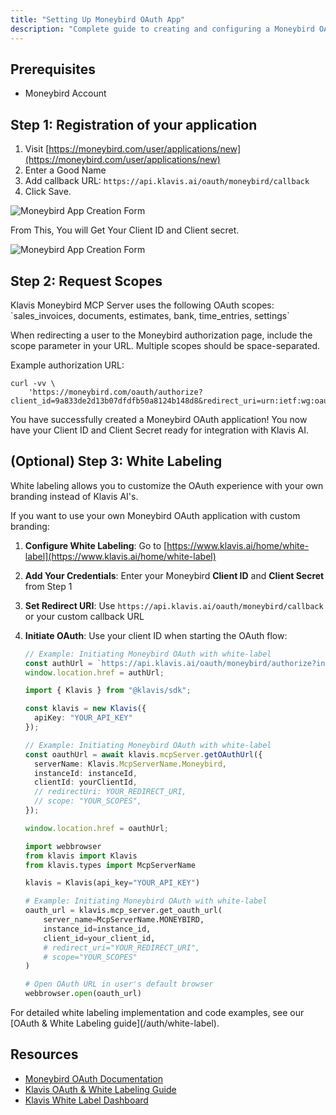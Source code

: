 ```yaml
---
title: "Setting Up Moneybird OAuth App"
description: "Complete guide to creating and configuring a Moneybird OAuth application"
---
```


## Prerequisites

- Moneybird Account

## Step 1: Registration of your application

1. Visit [https://moneybird.com/user/applications/new](https://moneybird.com/user/applications/new)
2. Enter a Good Name
3. Add callback URL: `https://api.klavis.ai/oauth/moneybird/callback`
4. Click Save.

<img src="/images/knowledge-base/moneybird_oauth_app/moneybird_step1_1_callbackurl.png" alt="Moneybird App Creation Form" />

From This, You will Get Your Client ID and Client secret.

<img src="/images/knowledge-base/moneybird_oauth_app/moneybird_step1_2_client.png" alt="Moneybird App Creation Form" />


## Step 2: Request Scopes

<Note>
Klavis Moneybird MCP Server uses the following OAuth scopes: `sales_invoices, documents, estimates, bank, time_entries, settings`
</Note>

When redirecting a user to the Moneybird authorization page, include the scope parameter in your URL. Multiple scopes should be space-separated.

Example authorization URL:
```
curl -vv \
    'https://moneybird.com/oauth/authorize?client_id=9a833de2d13b07dfdfb50a8124b148d8&redirect_uri=urn:ietf:wg:oauth:2.0:oob&response_type=code&scope=extimates%20bank'
```

<Check>
You have successfully created a Moneybird OAuth application! You now have your Client ID and Client Secret ready for integration with Klavis AI.
</Check>

## (Optional) Step 3: White Labeling

<Note>
White labeling allows you to customize the OAuth experience with your own branding instead of Klavis AI's.
</Note>

If you want to use your own Moneybird OAuth application with custom branding:

1. **Configure White Labeling**: Go to [https://www.klavis.ai/home/white-label](https://www.klavis.ai/home/white-label)
2. **Add Your Credentials**: Enter your Moneybird **Client ID** and **Client Secret** from Step 1
3. **Set Redirect URI**: Use `https://api.klavis.ai/oauth/moneybird/callback` or your custom callback URL
4. **Initiate OAuth**: Use your client ID when starting the OAuth flow:

   <CodeGroup>

   ```javascript without SDK
   // Example: Initiating Moneybird OAuth with white-label
   const authUrl = `https://api.klavis.ai/oauth/moneybird/authorize?instance_id=${instanceId}&client_id=${yourClientId}`;
   window.location.href = authUrl;
   ```

   ```typescript TypeScript SDK
   import { Klavis } from "@klavis/sdk";

   const klavis = new Klavis({
     apiKey: "YOUR_API_KEY"
   });

   // Example: Initiating Moneybird OAuth with white-label
   const oauthUrl = await klavis.mcpServer.getOAuthUrl({
     serverName: Klavis.McpServerName.Moneybird,
     instanceId: instanceId,
     clientId: yourClientId,
     // redirectUri: YOUR_REDIRECT_URI,
     // scope: "YOUR_SCOPES",
   });

   window.location.href = oauthUrl;
   ```

   ```python Python SDK
   import webbrowser
   from klavis import Klavis
   from klavis.types import McpServerName

   klavis = Klavis(api_key="YOUR_API_KEY")

   # Example: Initiating Moneybird OAuth with white-label
   oauth_url = klavis.mcp_server.get_oauth_url(
       server_name=McpServerName.MONEYBIRD,
       instance_id=instance_id,
       client_id=your_client_id,
       # redirect_uri="YOUR_REDIRECT_URI",
       # scope="YOUR_SCOPES"
   )

   # Open OAuth URL in user's default browser
   webbrowser.open(oauth_url)
   ```

   </CodeGroup>

<Tip>
For detailed white labeling implementation and code examples, see our [OAuth & White Labeling guide](/auth/white-label).
</Tip>

## Resources
- [Moneybird OAuth Documentation](https://developer.moneybird.com/authentication/)
- [Klavis OAuth & White Labeling Guide](/auth/white-label)
- [Klavis White Label Dashboard](https://www.klavis.ai/home/white-label)